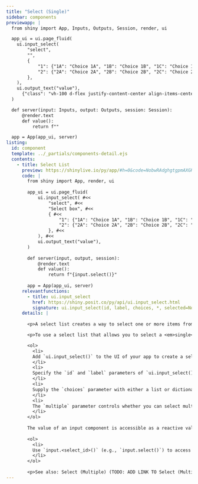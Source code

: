 ```yaml
---
title: "Select (Single)"
sidebar: components 
previewapp: |
  from shiny import App, Inputs, Outputs, Session, render, ui

  app_ui = ui.page_fluid(
    ui.input_select(
        "select",
        "",
        {
            "1": {"1A": "Choice 1A", "1B": "Choice 1B", "1C": "Choice 1C"},
            "2": {"2A": "Choice 2A", "2B": "Choice 2B", "2C": "Choice 2C"}
        },
    ),
    ui.output_text("value"),
      {"class": "vh-100 d-flex justify-content-center align-items-center px-4"}
  )

  def server(input: Inputs, output: Outputs, session: Session):
      @render.text
      def value():
          return f""

  app = App(app_ui, server)
listing:
  id: component
  template: ../_partials/components-detail.ejs
  contents:
    - title: Select List
      preview: https://shinylive.io/py/app/#h=0&code=NobwRAdghgtgpmAXGKAHVA6VBPMAaMAYwHsIAXOcpMAMwCdiYACAZwAsBLCbJjmVYnTJMAgujxM6lACZw6EgK4cAOhFVpUAfSVMAvEyVYoAcziaaAGyXSAFKqYODHDF1QKymlnAtxCZOxCOQUzKYF4+fqF49sEOoQDK3r7CAEbEAB5RMbEg2bGOoQCMoYhMuWCFIiUhYADCbMQchHBMlVE1hQBC1aH1jc2t3fgdtT11DU0thaNgAL7RgflBoQBM1eUrVUg1fZNMm+2rQ6W9EwMrQxKrMyfj-S0rM7N5QfN5AJQLQYbE7m4eFHS-lCADcoFY4KFPqp3qo4RBZDRWHIQXIbK53BJfmR-hIvCwWBxSO9EHkAALY-7kqQIuQYQFkPKIphgiE2EkvRxSMgKOiBGihEAYsgYcLJdnPMDw9ToPSidA2DTaDh4lFyd5zAC6QA
      code: |
        from shiny import App, render, ui
        
        app_ui = ui.page_fluid(
            ui.input_select( #<<
                "select", #<<
                "Select box", #<<
                { #<<
                    "1": {"1A": "Choice 1A", "1B": "Choice 1B", "1C": "Choice 1C"}, #<<
                    "2": {"2A": "Choice 2A", "2B": "Choice 2B", "2C": "Choice 2C"} #<<
                }, #<<
            ), #<<
            ui.output_text("value"),
        )
        
        def server(input, output, session):
            @render.text
            def value():
                return f"{input.select()}"
        
        app = App(app_ui, server)
      relevantfunctions:
        - title: ui.input_select
          href: https://shiny.posit.co/py/api/ui.input_select.html
          signature: ui.input_select(id, label, choices, *, selected=None, multiple=False, selectize=False, width=None, size=None)
      details: |
      
        <p>A select list creates a way to select one or more items from a list.</p>

        <p>To use a select list that allows you to select a <em>single</em> item: </p>

        <ol>
          <li>
          Add `ui.input_select()` to the UI of your app to create a select list. Where you call this function will determine where the select list appears within the app's layout. 
          </li>
          <li>
          Specify the `id` and `label` parameters of `ui.input_select()` to define the identifier and label of the select list.
          </li>
          <li>
          Supply the `choices` parameter with either a list or dictionary of choices. If `choices` is a list, its elements become the select list values and labels. If `choices` is a dictionary, `ui.input_select()` uses the dictionary keys as the list values and the dictionary values as the list labels. 
          </li>
          <li>
          The `multiple` parameter controls whether you can select multiple items at once. By default, `multiple` is `False`.
          </li>
        </ol>
        
        The value of an input component is accessible as a reactive value within the `server()` function. To access the value of a select list:</p>
        
        <ol>
          <li>
          Use `input.<select_id>()` (e.g., `input.select()`) to access the selected value. The server value of a select list is a list of strings. When `multiple=False`, this list will have length 1.
          </li>
        </ol>
        
        <p>See also: Select (Multiple) (TODO: ADD LINK TO Select (Multiple) HERE)</p>
---
```


:::{.component}
:::
